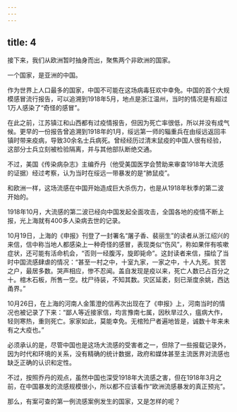 ```yaml
---
---
---
```

title: 4
---



接下来，我们从欧洲暂时抽身而出，聚焦两个非欧洲的国家。

一个国家，是亚洲的中国。

作为世界上人口最多的国家，中国不可能在这场病毒狂欢中幸免。中国的首个大规模感冒流行报告，可以追溯到1918年5月，地点是浙江温州，当时的情况是有超过1万人感染了“奇怪的感冒”。

在此之前，江苏镇江和山西都有过疫情报告，但因为死亡率很低，所以并没有成气候。更早的一份报告曾追溯到1918年的1月，绥远第一师的辎重兵在由绥远返回丰镇时带来疫病，导致30余名士兵病死。曾经经历过清末鼠疫的中国人很有经验，这部分士兵立刻被检验隔离，并与其他部队断绝交通。

不过，美国《传染病杂志》主编乔丹（他受美国医学会赞助来审查1918年大流感的证据）经过考察，认为当时在绥远一带暴发的是“肺鼠疫”。

和欧洲一样，这场流感在中国开始造成巨大杀伤力，也是从1918年秋季的第二波开始的。

1918年10月，大流感的第二波已经向中国发起全面攻击，全国各地的疫情不断上报，光上海就有400多人染病去世的记录。

10月19日，上海的《申报》刊登了一封署名“屠子香、裴丽生”的读者从浙江绍兴的来信，信中称当地人都感染上一种奇怪的感冒，表现类似“伤风”，称如果伴有咳嗽症状，还可能有活命机会，“否则一经腹泻，旋即毙命”。这封读者来信，描绘了当时中国流感肆虐的情况：“甚至一村之中，十室九家，一家之中，十人九死。贫苦之户，最居多数。哭声相应，惨不忍闻。盖自发现是疫以来，死亡人数已占百分之十。棺木石板，所售一空。枕尸待装，不知其数。灾区延袤，刻已渐度余姚，西达甬界。”

10月26日，在上海的河南人金策澄的信再次出现在了《申报》上，河南当时的情况也被记录了下来：“鄙人等近接家信，均言豫南七属，因秋旱过久，瘟病大作，轻则寒热，重则死亡。家家如此，莫能幸免。无棺殓尸者遍地皆是，诚数十年来未有之大疫也。”

必须承认的是，尽管中国也是这场大流感的受害者之一，但除了一些报载记录外，因为时代和环境的关系，没有精确的统计数据，政府和媒体甚至主流医界对流感也缺乏正确的认识和定性。

不过，按照乔丹的观点，虽然中国也深受1918年大流感之害，但在1918年3月之前，在中国暴发的流感规模很小，所以都不应该看作“欧洲流感暴发的真正预兆”。

那么，有案可查的第一例流感案例发生的国家，又是怎样的呢？